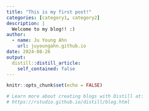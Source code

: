 ```yaml
---
title: "This is my first post!"
categories: [category1, category2]
description: |
  Welcome to my blog!! :)
author:
  - name: Ju Young Ahn
    url: juyoungahn.github.io
date: 2024-08-26
output:
  distill::distill_article:
    self_contained: false
---
```


```r
knitr::opts_chunk$set(echo = FALSE)

# Learn more about creating blogs with Distill at:
# https://rstudio.github.io/distill/blog.html

```



